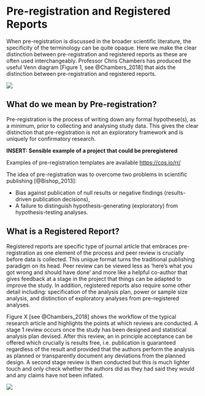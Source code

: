 #	Pre-registration and Registered Reports

When pre-registration is discussed in the broader scientific literature, the specificity of the terminology can be quite opaque. Here we make the clear distinction between pre-registration and registered reports as these are often used interchangeably. Professor Chris Chambers has produced the useful Venn diagram [Figure 1,  see @Chambers_2018] that aids the distinction between pre-registration and registered reports.

![](Chambers venn diagram.jpg)


## What do we mean by Pre-registration?

Pre-registration is the process of writing down any formal hypothese(s), as a minimum, prior to collecting and analysing study data. This gives the clear distinction that pre-registration is not an exploratory framework and is uniquely for confirmatory research. 

**INSERT: Sensible example of a project that could be preregistered**

Examples of pre-registration templates are available [https://cos.io/rr/](https://cos.io/rr/)

The idea of pre-registration was to overcome two problems in scientific publishing [@Bishop_2013]:

 - Bias against publication of null results or negative findings (results-driven publication decisions),
 - A failure to distinguish hypothesis-generating (exploratory) from hypothesis-testing analyses.
 
## What is a Registered Report?

Registered reports are specific type of journal article that embraces pre-registration as one element of the process and peer review is crucially before data is collected. This unique format turns the traditional publishing paradigm on its head. Peer review can be viewed less as 'here's what you got wrong and should have done' and more like a helpful co-author that gives feedback at a stage in the project that things can be adapted to improve the study. In addition, registered reports also require some other detail including: specification of the analysis plan, power or sample size analysis, and distinction of exploratory analyses from pre-registered analyses. 

Figure X [see @Chambers_2018] shows the workflow of the typical research article and highlights the points at which reviews are conducted. A stage 1 review occurs once the study has been designed and statistical analysis plan devised. After this review, an in principle acceptance can be offered which crucially is results free, i.e. publication is guaranteed regardless of the result and provided that the authors perform the analysis as planned or transparently document any deviations from the planned design. A second stage review is then conducted but this is much lighter touch and only check whether the authors did as they had said they would and any claims have not been inflated. 

![](chambers_RR_flow.png)

 
